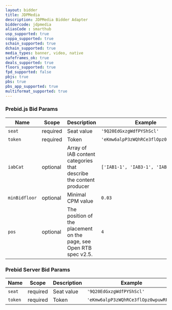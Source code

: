 ```yaml
---
layout: bidder
title: JDPMedia
description: JDPMedia Bidder Adapter
biddercode: jdpmedia
aliasCode : smarthub
usp_supported: true
coppa_supported: true
schain_supported: true
dchain_supported: true
media_types: banner, video, native
safeframes_ok: true
deals_supported: true
floors_supported: true
fpd_supported: false
pbjs: true
pbs: true
pbs_app_supported: true
multiformat_supported: true
---
```


### Prebid.js Bid Params


| Name          | Scope    | Description                     | Example                             | Type      |
|---------------|----------|---------------------------------|-------------------------------------|-----------|
| `seat`        | required | Seat value                      | `'9Q20EdGxzgWdfPYShScl'`            | `string`  |
| `token`       | required | Token                           | `'eKmw6alpP3zWQhRCe3flOpz0wpuwRFjW'` | `string`  |
| `iabCat`      | optional | Array of IAB content categories that describe the content producer | `['IAB1-1', 'IAB3-1', 'IAB4-3']` | `Array(String)` |
| `minBidfloor`  | optional | Minimal CPM value               | `0.03`                              | `float`    |
| `pos`         | optional | The position of the placement on the page, see Open RTB spec v2.5.  | `4` | `number`  |

### Prebid Server Bid Params


| Name          | Scope    | Description         | Example                              | Type     |
|---------------|----------|---------------------|--------------------------------------|----------|
| `seat`        | required | Seat value          | `'9Q20EdGxzgWdfPYShScl'`             | `string` |
| `token`       | required | Token               | `'eKmw6alpP3zWQhRCe3flOpz0wpuwRFjW'` | `string` |
